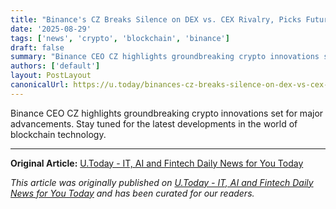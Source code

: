 ```yaml
---
title: "Binance's CZ Breaks Silence on DEX vs. CEX Rivalry, Picks Future Winner"
date: '2025-08-29'
tags: ['news', 'crypto', 'blockchain', 'binance']
draft: false
summary: "Binance CEO CZ highlights groundbreaking crypto innovations set for major advancements. Stay tuned for the latest developments in the world of blockchain techno"
authors: ['default']
layout: PostLayout
canonicalUrl: https://u.today/binances-cz-breaks-silence-on-dex-vs-cex-rivalry-picks-future-winner
---
```


Binance CEO CZ highlights groundbreaking crypto innovations set for major advancements. Stay tuned for the latest developments in the world of blockchain technology.

---

**Original Article:** [U.Today - IT, AI and Fintech Daily News for You Today](https://u.today/binances-cz-breaks-silence-on-dex-vs-cex-rivalry-picks-future-winner)

*This article was originally published on [U.Today - IT, AI and Fintech Daily News for You Today](https://u.today/binances-cz-breaks-silence-on-dex-vs-cex-rivalry-picks-future-winner) and has been curated for our readers.*
